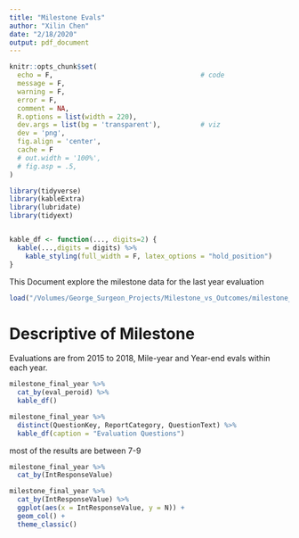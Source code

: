 ```yaml
---
title: "Milestone Evals"
author: "Xilin Chen"
date: "2/18/2020"
output: pdf_document
---
```


```r
knitr::opts_chunk$set(
  echo = F,                                     # code
  message = F,
  warning = F,
  error = F,
  comment = NA,
  R.options = list(width = 220),
  dev.args = list(bg = 'transparent'),          # viz
  dev = 'png',
  fig.align = 'center',
  cache = F
  # out.width = '100%',
  # fig.asp = .5,
)    

library(tidyverse)
library(kableExtra)
library(lubridate)
library(tidyext)


kable_df <- function(..., digits=2) {
  kable(...,digits = digits) %>% 
    kable_styling(full_width = F, latex_options = "hold_position")
}
```

This Document explore the milestone data for the last year evaluation

```r
load("/Volumes/George_Surgeon_Projects/Milestone_vs_Outcomes/milestone_final_year.rdata")
```


# Descriptive of Milestone

Evaluations are from 2015 to 2018, Mile-year and Year-end evals within each year.

```r
milestone_final_year %>% 
  cat_by(eval_peroid) %>% 
  kable_df()

milestone_final_year %>% 
  distinct(QuestionKey, ReportCategory, QuestionText) %>% 
  kable_df(caption = "Evaluation Questions")

```

most of the results are between 7-9

```r
milestone_final_year %>% 
  cat_by(IntResponseValue)

milestone_final_year %>% 
  cat_by(IntResponseValue) %>% 
  ggplot(aes(x = IntResponseValue, y = N)) +
  geom_col() +
  theme_classic()
```


